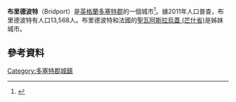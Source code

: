 {{Infobox UK place
 | official_name= Bridport
 | local_name=
 | shire_district= [[西多塞特|西多塞特]]
 | shire_county= [[多塞特|多塞特]]
 | country= 英格蘭
 | region= 西南英格蘭
 | population= 13,568
 | os_grid_reference= SY464925
 | map_type= Dorset
 | latitude= 50.7336
 | longitude= -2.7584
 | london_distance=
 | post_town= BRIDPORT
 | postcode_area= DT
 | postcode_district= DT6
 | dial_code= 01308
 | website= http://www.bridportandwestbay.co.uk
 | static_image_name=Bridport, Dorset - geograph.org.uk - 47461.jpg
 | static_image_caption=East Street and [[Bridport_Town_Hall|Bridport Town Hall]]
}}
'''布里德波特'''（Bridport）是[[英格蘭|英格蘭]][[多塞特郡|多塞特郡]]的一個城市<ref name=wessex108>{{cite book |url=http://books.google.co.uk/books?id=u5W9AAAAIAAJ&pg=PA98&dq=burghal+hidage+bredy+brydian&source=gbs_toc_r&cad=3#v=onepage&q=burghal%20hidage%20bredy%20brydian&f=false |title=The Defence of Wessex: The Burghal Hidage and Anglo-Saxon Fortifications |editor1-last=Hill |editor1-first=David |editor2-last=Rumble |editor2-first=Alexander R. |last=Dodgson |first=John McN. |chapter=The Burghal Hidage place-names |accessdate=2 March 2014 |page=108 |publisher=Manchester University Press |year=1996}}</ref>。據2011年人口普查，布里德波特有人口13,568人。布里德波特和法國的[[聖瓦阿斯拉烏蓋_(芒什省)|聖瓦阿斯拉烏蓋 (芒什省)]]是姊妹城市。
== 參考資料 ==
{{reflist}}

[[Category:多塞特郡城鎮|Category:多塞特郡城鎮]]